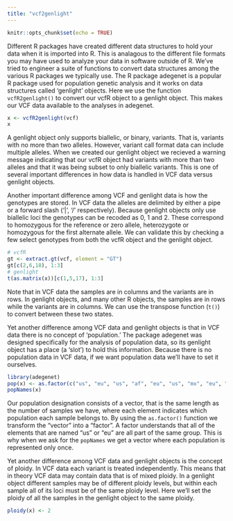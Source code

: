 ```yaml
---
title: "vcf2genlight"
---
```



```r
knitr::opts_chunk$set(echo = TRUE)
```


Different R packages have created different data structures to hold your data when it is imported into R.
This is analagous to the different file formats you may have used to analyze your data in software outside of R.
We've tried to engineer a suite of functions to convert data structures among the various R packages we typically use.
The R package adegenet is a popular R package used for population genetic analysis and it works on data structures called 'genlight' objects.
Here we use the function `vcfR2genlight()` to convert our vcfR object to a genlight object.
This makes our VCF data available to the analyses in adegenet.


```r
x <- vcfR2genlight(vcf)
x
```


A genlight object only supports biallelic, or binary, variants.
That is, variants with no more than two alleles.
However, variant call format data can include multiple alleles.
When we created our genlight object we recieved a warning message indicating that our vcfR object had variants with more than two alleles and that it was being subset to only biallelic variants.
This is one of several important differences in how data is handled in VCF data versus genlight objects.


Another important difference among VCF and genlight data is how the genotypes are stored.
In VCF data the alleles are delimited by either a pipe or a forward slash ('|', '/' respectively).
Because genlight objects only use biallelic loci the genotypes can be recoded as 0, 1 and 2.
These correspond to homozygous for the reference or zero allele, heterozygote or homozygous for the first alternate allele.
We can validate this by checking a few select genotypes from both the vcfR object and the genlight object.


```r
# vcfR
gt <- extract.gt(vcf, element = "GT")
gt[c(2,6,18), 1:3]
# genlight
t(as.matrix(x))[c(1,5,17), 1:3]
```


Note that in VCF data the samples are in columns and the variants are in rows.
In genlight objects, and many other R objects, the samples are in rows while the variants are in columns.
We can use the transpose function (`t()`) to convert between these two states.


Yet another difference among VCF data and genlight objects is that in VCF data there is no concept of 'population.'
The package adegenet was designed specifically for the analysis of population data, so its genlight object has a place (a 'slot') to hold this information.
Because there is no population data in VCF data, if we want population data we'll have to set it ourselves.


```r
library(adegenet)
pop(x) <- as.factor(c("us", "eu", "us", "af", "eu", "us", "mx", "eu", "eu", "sa", "mx", "sa", "us", "sa", "Pmir", "us", "eu", "eu"))
popNames(x)
```


Our population designation consists of a vector, that is the same length as the number of samples we have, where each element indicates which population each sample belongs to.
By using the `as.factor()` function we transform the "vector" into a "factor".
A factor understands that all of the elements that are named "us" or "eu" are all part of the same group.
This is why when we ask for the `popNames` we get a vector where each population is represented only once.


Yet another difference among VCF data and genlight objects is the concept of ploidy.
In VCF data each variant is treated independently.
This means that in theory VCF data may contain data that is of mixed ploidy.
In a genlight object different samples may be of different ploidy levels, but within each sample all of its loci must be of the same ploidy level.
Here we'll set the ploidy of all the samples in the genlight object to the same ploidy.


```r
ploidy(x) <- 2
```



